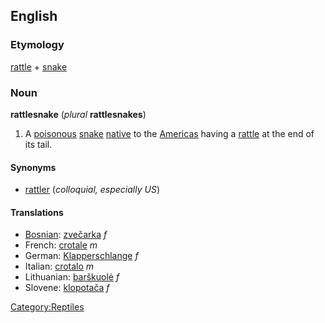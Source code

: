 ==English==
{{Wikipedia}}
===Etymology===
[[rattle]] + [[snake]]

===Noun===
'''rattlesnake''' (''plural'' '''rattlesnakes''')

#A [[poisonous]] [[snake]] [[native]] to the [[Americas]] having a [[rattle]] at the end of its tail.

====Synonyms====
*[[rattler]] (''colloquial, especially US'')

====Translations====
*[[Bosnian]]: [[zvečarka]] ''f''
*French: [[crotale]] ''m''
*German: [[Klapperschlange]] ''f''
*Italian: [[crotalo]] ''m''
*Lithuanian: [[barškuolė]] ''f''
*Slovene: [[klopotača]] ''f''

[[Category:Reptiles]]